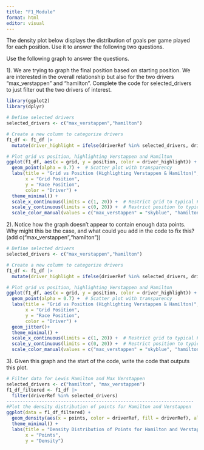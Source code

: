 ```yaml
---
title: "F1_Module"
format: html
editor: visual
---
```


The density plot below displays the distribution of goals per game played for each position. Use it to answer the following two questions.

Use the following graph to answer the questions.

1). We are trying to graph the final position based on starting position. We are interested in the overall relationship but also for the two drivers "max_verstappen" and "hamilton". Complete the code for selected_drivers to just filter out the two drivers of interest.

```r
library(ggplot2)
library(dplyr)

# Define selected drivers
selected_drivers <- c("max_verstappen","hamilton")

# Create a new column to categorize drivers
f1_df <- f1_df |> 
  mutate(driver_highlight = ifelse(driverRef %in% selected_drivers, driverRef, "Other"))

# Plot grid vs position, highlighting Verstappen and Hamilton
ggplot(f1_df, aes(x = grid, y = position, color = driver_highlight)) +  
  geom_point(alpha = 0.7) +  # Scatter plot with transparency  
  labs(title = "Grid vs Position (Highlighting Verstappen & Hamilton)",  
       x = "Grid Position",  
       y = "Race Position",  
       color = "Driver") +  
  theme_minimal() +  
  scale_x_continuous(limits = c(1, 20)) +  # Restrict grid to typical F1 positions (1 to 20)  
  scale_y_continuous(limits = c(0, 20)) +  # Restrict position to typical race positions (0 to 20)  
  scale_color_manual(values = c("max_verstappen" = "skyblue", "hamilton" = "red", "Other" = "gray"))  # Assign colors

```

2). Notice how the graph doesn't appear to contain enough data points. Why might this be the case, and what could you add in the code to fix this?(add c("max_verstappen","hamilton"))

```r
# Define selected drivers
selected_drivers <- c("max_verstappen","hamilton")

# Create a new column to categorize drivers
f1_df <- f1_df |> 
  mutate(driver_highlight = ifelse(driverRef %in% selected_drivers, driverRef, "Other"))

# Plot grid vs position, highlighting Verstappen and Hamilton
ggplot(f1_df, aes(x = grid, y = position, color = driver_highlight)) +  
  geom_point(alpha = 0.7) +  # Scatter plot with transparency  
  labs(title = "Grid vs Position (Highlighting Verstappen & Hamilton)",  
       x = "Grid Position",  
       y = "Race Position",  
       color = "Driver") +  
  geom_jitter()+
  theme_minimal() +  
  scale_x_continuous(limits = c(1, 20)) +  # Restrict grid to typical F1 positions (1 to 20)  
  scale_y_continuous(limits = c(0, 20)) +  # Restrict position to typical race positions (0 to 20)  
  scale_color_manual(values = c("max_verstappen" = "skyblue", "hamilton" = "red", "Other" = "gray"))  # Assign colors
```

3). Given this graph and the start of the code, write the code that outputs this plot.

```r
# Filter data for Lewis Hamilton and Max Verstappen
selected_drivers <- c("hamilton", "max_verstappen")
f1_df_filtered <- f1_df |>
  filter(driverRef %in% selected_drivers)
---------------------------------------------------------------------
#Plot the density distribution of points for Hamilton and Verstappen
ggplot(data = f1_df_filtered) + 
  geom_density(aes(x = points, color = driverRef, fill = driverRef), alpha = 0.25) + 
  theme_minimal() +
  labs(title = "Density Distribution of Points for Hamilton and Verstappen",
       x = "Points",
       y = "Density")
```

